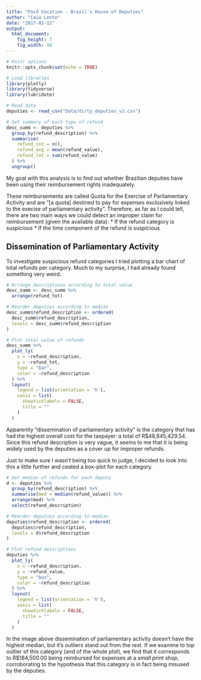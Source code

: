 ```yaml
---
title: "Paid Vacation - Brazil's House of Deputies"
author: "Caio Lente"
date: "2017-02-12"
output: 
  html_document: 
    fig_height: 7
    fig_width: 10
---
```


```r
# Knitr options
knitr::opts_chunk$set(echo = TRUE)

# Load libraries
library(plotly)
library(tidyverse)
library(lubridate)

# Read data
deputies <- read_csv("Data/dirty_deputies_v2.csv")

# Get summary of each type of refund
desc_summ <- deputies %>%
  group_by(refund_description) %>%
  summarise(
    refund_cnt = n(),
    refund_avg = mean(refund_value),
    refund_tot = sum(refund_value)
  ) %>%
  ungroup()
```

My goal with this analysis is to find out whether Brazilian deputies
have been using their reimbursement rights inadequately.

These reimbursements are called Quota for the Exercise of Parliamentary
Activity and are "[a quota] destined to pay for expenses exclusively
linked to the execise of parliamentary activity". Therefore, as far as
I could tell, there are two main ways we could detect an improper claim
for reimbursement (given the available data):
* If the refund category is suspicious
* If the time component of the refund is suspicious

## Dissemination of Parliamentary Activity

To investigate suspicious refund categories I tried plotting a bar chart
of total refunds per category. Much to my surprise, I had already found
something very weird.

```r
# Arrange descriptions according to total value
desc_summ <- desc_summ %>%
  arrange(refund_tot)

# Reorder deputies according to median
desc_summ$refund_description <- ordered(
  desc_summ$refund_description,
  levels = desc_summ$refund_description
)
```

```r
# Plot total value of refunds
desc_summ %>%
  plot_ly(
    x = ~refund_description,
    y = ~refund_tot,
    type = "bar",
    color = ~refund_description
  ) %>%
  layout(
    legend = list(orientation = 'h'),
    xaxis = list(
      showticklabels = FALSE,
      title = ""
    )
  )
```

Apparently "dissemination of parliamentary activity" is the category
that has had the highest overall cost for the taxpayer: a total of
R$48,645,429.54. Since this refund description is very vague, it seems
to me that it is being widely used by the deputies as a cover up for
improper refunds.

Just to make sure I wasn't being too quick to judge, I decided to look
into this a little further and ceated a box-plot for each category.

```r
# Get median of refunds for each deputy
d <- deputies %>%
  group_by(refund_description) %>%
  summarise(med = median(refund_value)) %>%
  arrange(med) %>%
  select(refund_description)

# Reorder deputies according to median
deputies$refund_description <- ordered(
  deputies$refund_description,
  levels = d$refund_description
)
```

```r
# Plot refund descriptions
deputies %>%
  plot_ly(
    x = ~refund_description,
    y = ~refund_value,
    type = "box",
    color = ~refund_description
  ) %>%
  layout(
    legend = list(orientation = 'h'),
    xaxis = list(
      showticklabels = FALSE,
      title = ""
    )
  )
```

In the image above dissemination of parliamentary activity doesn't have
the highest median, but it's outliers stand out from the rest. If we
examine to top outlier of this category (and of the whole plot), we find
that it corresponds to R$184,500.00 being reimbursed for expenses at a
*small print shop*, corroborating to the hypothesis that this category
is in fact being misused by the deputies.






